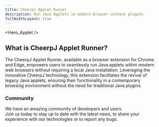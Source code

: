 ```yaml
---
title: CheerpJ Applet Runner
description: Run Java Applets in modern browser without plugins
fullWidthLayout: true
---
```




<Hero_Applet />

<section class="w-full max-w-prose mx-auto text-lg leading-normal px-2 py-16 text-pretty">
	<h2 class="text-3xl font-semibold text-primary-500 mb-4">
		What is CheerpJ Applet Runner?
	</h2>
	<p>
		The CheerpJ Applet Runner, available as a browser extension for Chrome and Edge, 
		empowers users to seamlessly run Java applets within modern web browsers without 
		requiring a local Java installation. Leveraging the innovative CheerpJ technology, 
		this extension facilitates the revival of legacy Java applets, ensuring their 
		functionality in a contemporary browsing environment without the need for traditional 
		Java plugins.
	</p>
</section>

<section
	class="w-full max-w-screen-2xl mx-auto px-4 sm:px-8 space-y-4 flex flex-wrap items-center justify-center p-10"
	id="features"
>
	<Card
 title="No Java installations"
 iconSrc={sparkleIcon}
 iconAlt="Sparkles doodle"
 description="CheerpJ Applet Runner eliminates the need for outdated and insecure desktop Java installations by running directly in your browser."
/>
<Card
 title="Modern Browsers"
 iconSrc={networkIcon}
 iconAlt="Globe doodle representing network"
 description="Fully compatible with Chrome and Edge, the extension revives Java applets in the most trusted modern browsers."
/>
<Card
 title="Sandboxed"
 iconSrc={lockIcon}
 iconAlt="Lock doodle"
 description="Utilizes browser security boundaries to offer a reliable and secure way to run Java applets."
/>
<Card
title="Private and secure"
iconSrc={browserIcon /* TODO: better icon */}
iconAlt="Bill doodle"
description="Operates entirely client-side without server contact, ensuring privacy and security by keeping all data within your browser."
/>
<Card
 title="Wide range of utilities"
 iconSrc={layersIcon}
 iconAlt="Layers doodle"
 description="Supports a broad spectrum of Java functionalities including Swing/AWT, filesystem access, audio, clipboard, and networking."
/>
<Card
 title="Easy to use"
 iconSrc={rocketIcon}
 iconAlt="Rocket doodle"
 description="Simply install the extension, launch your Java applet, and enjoy seamless, automatic operation."
/>
</section>
<section class="px-4 sm:px-8 py-16 space-y-4 m-auto mb-10 flex col-span-1 items-center justify-center rounded-lg">
	<div>
		<h3 class="font-semibold sm:text-3xl md:text-4xl">Community</h3>
		<p class="pt-4 text-stone-400 leading-7">
			We have an amazing community of developers and users. <br />
			Join us today to stay up to date with the latest news, to share your experience
			with our technologies or to report any bugs.
		</p>
		<div class="mt-4 flex flex-wrap gap-4 pt-5">
			<LinkButton
				href="https://github.com/leaningtech/cheerpj-applet-runner"
				label="Report a bug"
				type="primary"
				iconRight="mdi:github"
			/>
			<LinkButton
				href={DISCORD_URL}
				label="Join the community"
				type="discord"
				iconRight="ic:baseline-discord"
			/>
			<LinkButton
				href="/cheerpj3/getting-started/Java-applet#running-a-public-applet"
				label="Documentation"
				type="secondary"
				iconRight="iconoir:google-docs"
			/>
		</div>
	</div>
</section>
